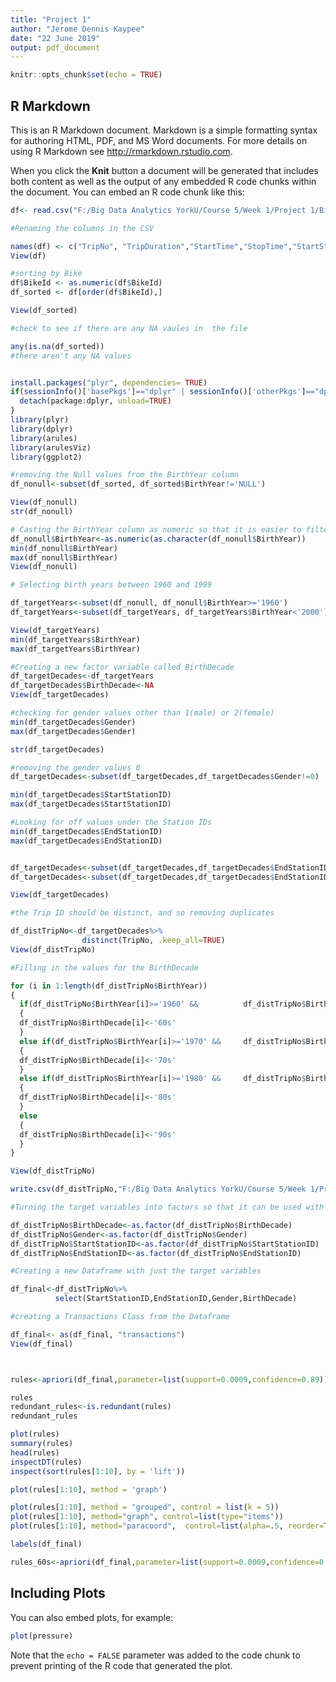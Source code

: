 ---
title: "Project 1"
author: "Jerome Dennis Kaypee"
date: "22 June 2019"
output: pdf_document
---

```{r setup, include=FALSE}
knitr::opts_chunk$set(echo = TRUE)
```

## R Markdown

This is an R Markdown document. Markdown is a simple formatting syntax for authoring HTML, PDF, and MS Word documents. For more details on using R Markdown see <http://rmarkdown.rstudio.com>.

When you click the **Knit** button a document will be generated that includes both content as well as the output of any embedded R code chunks within the document. You can embed an R code chunk like this:

```{r cars}

df<- read.csv("F:/Big Data Analytics YorkU/Course 5/Week 1/Project 1/BikeShare.csv")

#Renaming the columns in the CSV

names(df) <- c("TripNo", "TripDuration","StartTime","StopTime","StartStationID","StartStation","StartStationLat","StartStationLon","EndStationID","EndStation","EndStationLat","EndStationLon","BikeId","UseType","BirthYear","Gender","TripDuration")
View(df)

#sorting by Bike 
df$BikeId <- as.numeric(df$BikeId)
df_sorted <- df[order(df$BikeId),]

View(df_sorted)

#check to see if there are any NA vaules in  the file

any(is.na(df_sorted))
#there aren't any NA values


install.packages("plyr", dependencies= TRUE)
if(sessionInfo()['basePkgs']=="dplyr" | sessionInfo()['otherPkgs']=="dplyr"){
  detach(package:dplyr, unload=TRUE)
}
library(plyr)
library(dplyr)
library(arules)
library(arulesViz)
library(ggplot2)

#removing the Null values from the BirthYear column
df_nonull<-subset(df_sorted, df_sorted$BirthYear!='NULL')

View(df_nonull)
str(df_nonull)

# Casting the BirthYear column as numeric so that it is easier to filter
df_nonull$BirthYear<-as.numeric(as.character(df_nonull$BirthYear))
min(df_nonull$BirthYear)
max(df_nonull$BirthYear)
View(df_nonull)

# Selecting birth years between 1960 and 1999

df_targetYears<-subset(df_nonull, df_nonull$BirthYear>='1960')
df_targetYears<-subset(df_targetYears, df_targetYears$BirthYear<'2000')

View(df_targetYears)
min(df_targetYears$BirthYear)
max(df_targetYears$BirthYear)

#Creating a new factor variable called BirthDecade
df_targetDecades<-df_targetYears
df_targetDecades$BirthDecade<-NA
View(df_targetDecades)

#checking for gender values other than 1(male) or 2(female)
min(df_targetDecades$Gender)
max(df_targetDecades$Gender)

str(df_targetDecades)

#removing the gender values 0
df_targetDecades<-subset(df_targetDecades,df_targetDecades$Gender!=0)

min(df_targetDecades$StartStationID)
max(df_targetDecades$StartStationID)

#Looking for off values under the Station IDs
min(df_targetDecades$EndStationID)
max(df_targetDecades$EndStationID)


df_targetDecades<-subset(df_targetDecades,df_targetDecades$EndStationID>=min(df_targetDecades$StartStationID))
df_targetDecades<-subset(df_targetDecades,df_targetDecades$EndStationID<=max(df_targetDecades$StartStationID))

View(df_targetDecades)

#the Trip ID should be distinct, and so removing duplicates

df_distTripNo<-df_targetDecades%>%
                distinct(TripNo, .keep_all=TRUE)
View(df_distTripNo)

#Filling in the values for the BirthDecade

for (i in 1:length(df_distTripNo$BirthYear))
{
  if(df_distTripNo$BirthYear[i]>='1960' &&          df_distTripNo$BirthYear[i]<'1970')
  {
  df_distTripNo$BirthDecade[i]<-'60s'
  }
  else if(df_distTripNo$BirthYear[i]>='1970' &&     df_distTripNo$BirthYear[i]<'1980')
  {
  df_distTripNo$BirthDecade[i]<-'70s'
  }
  else if(df_distTripNo$BirthYear[i]>='1980' &&     df_distTripNo$BirthYear[i]<'1990')
  {
  df_distTripNo$BirthDecade[i]<-'80s'
  }
  else 
  {
  df_distTripNo$BirthDecade[i]<-'90s'
  }
}

View(df_distTripNo)

write.csv(df_distTripNo,"F:/Big Data Analytics YorkU/Course 5/Week 1/Project 1/citibike-tripdata.csv/bikeData_cleaned.csv")

#Turning the target variables into factors so that it can be used with APRIORI

df_distTripNo$BirthDecade<-as.factor(df_distTripNo$BirthDecade)
df_distTripNo$Gender<-as.factor(df_distTripNo$Gender)
df_distTripNo$StartStationID<-as.factor(df_distTripNo$StartStationID)
df_distTripNo$EndStationID<-as.factor(df_distTripNo$EndStationID)

#Creating a new Dataframe with just the target variables

df_final<-df_distTripNo%>%
          select(StartStationID,EndStationID,Gender,BirthDecade)

#creating a Transactions Class from the Dataframe

df_final<- as(df_final, "transactions")
View(df_final)



rules<-apriori(df_final,parameter=list(support=0.0009,confidence=0.89))

rules
redundant_rules<-is.redundant(rules)
redundant_rules

plot(rules)
summary(rules)
head(rules)
inspectDT(rules)
inspect(sort(rules[1:10], by = 'lift'))

plot(rules[1:10], method = 'graph')

plot(rules[1:10], method = "grouped", control = list(k = 5))
plot(rules[1:10], method="graph", control=list(type="items"))
plot(rules[1:10], method="paracoord",  control=list(alpha=.5, reorder=TRUE))

labels(df_final)

rules_60s<-apriori(df_final,parameter=list(support=0.0009,confidence=0.89), appearance = list(default="rhs",lhs="StartStationID=3225"))

```

## Including Plots

You can also embed plots, for example:

```{r pressure, echo=FALSE}
plot(pressure)
```

Note that the `echo = FALSE` parameter was added to the code chunk to prevent printing of the R code that generated the plot.
